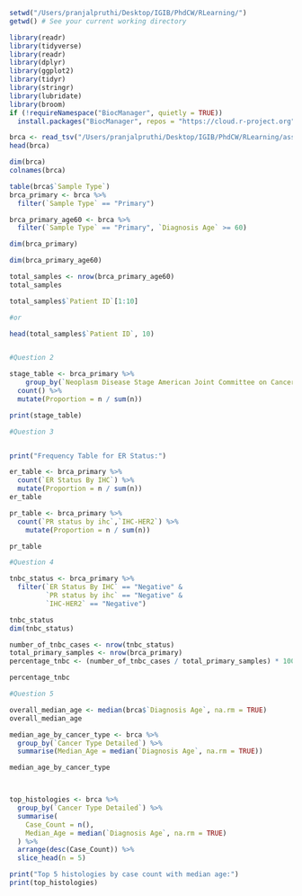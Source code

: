 ```r
setwd("/Users/pranjalpruthi/Desktop/IGIB/PhdCW/RLearning/")
getwd() # See your current working directory

library(readr)
library(tidyverse)
library(readr)
library(dplyr)
library(ggplot2)
library(tidyr)
library(stringr)
library(lubridate)
library(broom)
if (!requireNamespace("BiocManager", quietly = TRUE))
  install.packages("BiocManager", repos = "https://cloud.r-project.org")

```

```r

brca <- read_tsv("/Users/pranjalpruthi/Desktop/IGIB/PhdCW/RLearning/assignment1/brca_tcga_clinical_data.tsv")
head(brca)

dim(brca)
colnames(brca)
```

```r

table(brca$`Sample Type`)
brca_primary <- brca %>%
  filter(`Sample Type` == "Primary")

brca_primary_age60 <- brca %>%
  filter(`Sample Type` == "Primary", `Diagnosis Age` >= 60)

dim(brca_primary)

dim(brca_primary_age60)

total_samples <- nrow(brca_primary_age60)
total_samples

total_samples$`Patient ID`[1:10]

#or

head(total_samples$`Patient ID`, 10)


#Question 2

stage_table <- brca_primary %>%
    group_by(`Neoplasm Disease Stage American Joint Committee on Cancer Code`) %>%
  count() %>%
  mutate(Proportion = n / sum(n))

print(stage_table)

#Question 3


print("Frequency Table for ER Status:")

er_table <- brca_primary %>%
  count(`ER Status By IHC`) %>%
  mutate(Proportion = n / sum(n))
er_table

pr_table <- brca_primary %>%
  count(`PR status by ihc`,`IHC-HER2`) %>%
    mutate(Proportion = n / sum(n))

pr_table

#Question 4

tnbc_status <- brca_primary %>%
  filter(`ER Status By IHC` == "Negative" &
         `PR status by ihc` == "Negative" &
         `IHC-HER2` == "Negative")

tnbc_status
dim(tnbc_status)

number_of_tnbc_cases <- nrow(tnbc_status)
total_primary_samples <- nrow(brca_primary)
percentage_tnbc <- (number_of_tnbc_cases / total_primary_samples) * 100

percentage_tnbc

#Question 5

overall_median_age <- median(brca$`Diagnosis Age`, na.rm = TRUE)
overall_median_age

median_age_by_cancer_type <- brca %>%
  group_by(`Cancer Type Detailed`) %>%
  summarise(Median_Age = median(`Diagnosis Age`, na.rm = TRUE))

median_age_by_cancer_type



top_histologies <- brca %>%
  group_by(`Cancer Type Detailed`) %>%
  summarise(
    Case_Count = n(),
    Median_Age = median(`Diagnosis Age`, na.rm = TRUE)
  ) %>%
  arrange(desc(Case_Count)) %>%
  slice_head(n = 5)

print("Top 5 histologies by case count with median age:")
print(top_histologies)
```